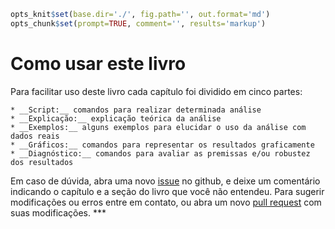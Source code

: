 ```r
opts_knit$set(base.dir='./', fig.path='', out.format='md')
opts_chunk$set(prompt=TRUE, comment='', results='markup')

```

# Como usar este livro

Para facilitar uso deste livro cada capítulo foi dividido em cinco partes:  

    * __Script:__ comandos para realizar determinada análise
    * __Explicação:__ explicação teórica da análise
    * __Exemplos:__ alguns exemplos para elucidar o uso da análise com dados reais
    * __Gráficos:__ comandos para representar os resultados graficamente
    * __Diagnóstico:__ comandos para avaliar as premissas e/ou robustez dos resultados

Em caso de dúvida, abra uma novo [issue]() no github, e deixe um comentário indicando o capítulo e a seção do livro que você não entendeu. Para sugerir modificações ou erros entre em contato, ou abra um novo [pull request]() com suas modificações.
***



